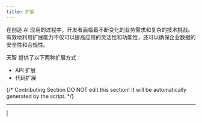 ```yaml
---
title: 扩展
---
```


在创造 AI 应用的过程中，开发者面临着不断变化的业务需求和复杂的技术挑战。有效地利用扩展能力不仅可以提高应用的灵活性和功能性，还可以确保企业数据的安全性和合规性。

天智 提供了以下两种扩展方式：

* API 扩展
* 代码扩展

{/*
Contributing Section
DO NOT edit this section!
It will be automatically generated by the script.
*/}

---

[  ](https://github.com/langgenius/dify-docs/edit/main/zh-hans/guides/tools/extensions/README.mdx) | [  ](https://github.com/langgenius/dify-docs/issues/new?template=docs.yml)

